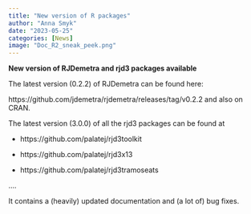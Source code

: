 ```yaml
---
title: "New version of R packages"
author: "Anna Smyk"
date: "2023-05-25"
categories: [News]
image: "Doc_R2_sneak_peek.png"
---
```


**New version of RJDemetra and rjd3 packages available**

The latest version (0.2.2) of RJDemetra can be found here:

https://github.com/jdemetra/rjdemetra/releases/tag/v0.2.2 and also on CRAN.

The latest version (3.0.0) of all the rjd3 packages can be found at

-   https://github.com/palatej/rjd3toolkit

-   https://github.com/palatej/rjd3x13

-   https://github.com/palatej/rjd3tramoseats

....

It contains a (heavily) updated documentation and (a lot of) bug fixes.
